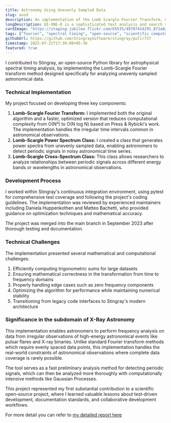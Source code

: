 ```yaml
---
title: Astronomy Using Unevenly Sampled Data
slug: ausd
description: An implementation of the Lomb Scargle Fourier Transform, Cross Spectrum and Power Spectrum.
longDescription: EE-ONE-D is a sophisticated text analysis and search system designed to find more than.
cardImage: "https://staging-jubilee.flickr.com/65535/49707414291_871a8a081a_q.jpg"
tags: ["fourier", "spectral timing", "open-source", "scientific compute"]
githubUrl: https://github.com/StingraySoftware/stingray/pull/737
timestamp: 2025-07-21T17:30:00+05:30
featured: true
---
```


I contributed to Stingray, an open-source Python library for astrophysical spectral timing analysis, by implementing the Lomb-Scargle Fourier transform method designed specifically for analyzing unevenly sampled astronomical data.

### Technical Implementation

My project focused on developing three key components:

1. **Lomb-Scargle Fourier Transform:** I implemented both the original algorithm and a faster, optimized version that reduces computational complexity from O(N²) to O(N log N) based on Press & Rybicki's work. The implementation handles the irregular time intervals common in astronomical observations.
2. **Lomb-Scargle Power Spectrum Class:** I created a class that generates power spectra from unevenly sampled data, enabling astronomers to detect periodic signals in noisy astronomical time series.
3. **Lomb-Scargle Cross-Spectrum Class:** This class allows researchers to analyze relationships between periodic signals across different energy bands or wavelengths in astronomical observations.

### Development Process

I worked within Stingray's continuous integration environment, using pytest for comprehensive test coverage and following the project's coding guidelines. The implementation was reviewed by experienced maintainers including Daniela Huppenkothen and Matteo Bachetti, who provided guidance on optimization techniques and mathematical accuracy.

The project was merged into the main branch in September 2023 after thorough testing and documentation.

### Technical Challenges

The implementation presented several mathematical and computational challenges:

1. Efficiently computing trigonometric sums for large datasets
2. Ensuring mathematical correctness in the transformation from time to frequency domains
3. Properly handling edge cases such as zero frequency components
4. Optimizing the algorithm for performance while maintaining numerical stability
5. Transitioning from legacy code interfaces to Stingray's modern architecture

### Significance in the subdomain of X-Ray Astronomy

This implementation enables astronomers to perform frequency analysis on data from irregular observations of high-energy astronomical events like pulsar flares and X-ray binaries. Unlike standard Fourier transform methods which require evenly spaced data points, this implementation handles the real-world constraints of astronomical observations where complete data coverage is rarely possible.

The tool serves as a fast preliminary analysis method for detecting periodic signals, which can then be analyzed more thoroughly with computationally intensive methods like Gaussian Processes.

This project represented my first substantial contribution to a scientific open-source project, where I learned valuable lessons about test-driven development, documentation standards, and collaborative development workflows.

For more detail you can refer to [my detailed report here](https://sgdp.vercel.app/blog/gsoc-project-report)
